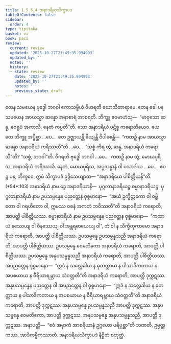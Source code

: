```yaml
---
title: 1.5.6.4 အနာဒရိယသိက္ခာပဒ
tableOfContents: false
sidebar:
  order: 4
type: tipitaka
basket: vi
book: paci
review:
  current: review
  updated: '2025-10-27T21:49:35.994993'
  updated_by: ''
  notes: ''
  history:
  - state: review
    date: '2025-10-27T21:49:35.994993'
    updated_by: ''
    notes: ''
    previous_state: draft
---
```



<ReviewStatus review={frontmatter.review} showDetails={true} />

<HypothesisAnnotation frontmatter={frontmatter} />

<DynamicBreadcrumb />

<Division number="340" book="paci" e="ch" v="2" p="149">

<Paragraph number="1046" book="paci">
တေန သမယေန ဗုဒ္ဓေါ ဘဂဝါ ကောသမ္ဗိယံ ဝိဟရတိ ဃောသိတာရာမေ. တေန ခေါ ပန သမယေန အာယသ္မာ ဆန္နော အနာစာရံ အာစရတိ. ဘိက္ခူ ဧဝမာဟံသု—  “မာဝုသော ဆန္န, ဧဝရူပံ အကာသိ. နေတံ ကပ္ပတီ”တိ. သော အနာဒရိယံ ပဋိစ္စ ကရောတိယေဝ.
</Paragraph>

<Paragraph number="1047" book="paci">
ယေ တေ ဘိက္ခူ အပ္ပိစ္ဆာ …ပေ…  တေ ဥဇ္ဈာယန္တိ ခိယျန္တိ ဝိပါစေန္တိ—  “ကထဉှိ နာမ အာယသ္မာ ဆန္နော အနာဒရိယံ ကရိဿတီ”တိ …ပေ…  “သစ္စံ ကိရ တွံ, ဆန္န, အနာဒရိယံ ကရောသီ”တိ? “သစ္စံ, ဘဂဝါ”တိ. ဝိဂရဟိ ဗုဒ္ဓေါ ဘဂဝါ …ပေ…  ကထဉှိ နာမ တွံ, မောဃပုရိသ, အနာဒရိယံ ကရိဿသိ. နေတံ, မောဃပုရိသ, အပ္ပသန္နာနံ ဝါ ပသာဒါယ …ပေ…  ဧဝဉ္စ ပန, ဘိက္ခဝေ, ဣမံ သိက္ခာပဒံ ဥဒ္ဒိသေယျာထ—
</Paragraph>

</Division>
<Division number="341" book="paci" e="ch" v="2" p="150">

<Paragraph number="1048" book="paci">
<Emphasis>“အနာဒရိယေ ပါစိတ္တိယန်”</Emphasis>တိ. (*54*:<Emphasis>103</Emphasis>)
</Paragraph>

</Division>
<Division number="342" book="paci" e="ch" v="2" p="150">

<Paragraph number="1049" book="paci">
<Emphasis>အနာဒရိယံ</Emphasis> နာမ ဒွေ အနာဒရိယာနိ—  ပုဂ္ဂလာနာဒရိယဉ္စ ဓမ္မာနာဒရိယဉ္စ.
</Paragraph>

<Paragraph number="1050" book="paci">
<Emphasis>ပုဂ္ဂလာနာဒရိယံ</Emphasis> နာမ ဥပသမ္ပန္နေန ပညတ္တေန ဝုစ္စမာနော—  “အယံ ဥက္ခိတ္တကော ဝါ ဝမ္ဘိတော ဝါ ဂရဟိတော ဝါ, ဣမဿ ဝစနံ အကတံ ဘဝိဿတီ”တိ အနာဒရိယံ ကရောတိ, အာပတ္တိ ပါစိတ္တိယဿ.
</Paragraph>

<Paragraph number="1051" book="paci">
<Emphasis>ဓမ္မာနာဒရိယံ</Emphasis> နာမ ဥပသမ္ပန္နေန ပညတ္တေန ဝုစ္စမာနော—  “ကထာယံ နဿေယျ ဝါ ဝိနဿေယျ ဝါ အန္တရဓာယေယျ ဝါ”, တံ ဝါ န သိက္ခိတုကာမော အနာဒရိယံ ကရောတိ, အာပတ္တိ ပါစိတ္တိယဿ.
</Paragraph>

</Division>
<Division number="343" book="paci" e="ch" v="2" p="150">

<Paragraph number="1052" book="paci">
ဥပသမ္ပန္နေ ဥပသမ္ပန္နသညီ အနာဒရိယံ ကရောတိ, အာပတ္တိ ပါစိတ္တိယဿ. ဥပသမ္ပန္နေ ဝေမတိကော အနာဒရိယံ ကရောတိ, အာပတ္တိ ပါစိတ္တိယဿ. ဥပသမ္ပန္နေ အနုပသမ္ပန္နသညီ အနာဒရိယံ ကရောတိ, အာပတ္တိ ပါစိတ္တိယဿ.
</Paragraph>

<Paragraph number="1053" book="paci">
အပညတ္တေန ဝုစ္စမာနော—  “ဣဒံ န သလ္လေခါယ န ဓုတတ္ထာယ န ပါသာဒိကတာယ န အပစယာယ န ဝီရိယာရမ္ဘာယ သံဝတ္တတီ”တိ အနာဒရိယံ ကရောတိ, အာပတ္တိ ဒုက္ကဋဿ. အနုပသမ္ပန္နေန ပညတ္တေန ဝါ အပညတ္တေန ဝါ ဝုစ္စမာနော—  “ဣဒံ န သလ္လေခါယ န ဓုတတ္ထာယ န ပါသာဒိကတာယ န အပစယာယ န ဝီရိယာရမ္ဘာယ သံဝတ္တတီ”တိ အနာဒရိယံ ကရောတိ, အာပတ္တိ ဒုက္ကဋဿ.
</Paragraph>

<Paragraph number="1054" book="paci">
အနုပသမ္ပန္နေ ဥပသမ္ပန္နသညီ အာပတ္တိ ဒုက္ကဋဿ. အနုပသမ္ပန္နေ ဝေမတိကော, အာပတ္တိ ဒုက္ကဋဿ. အနုပသမ္ပန္နေ အနုပသမ္ပန္နသညီ, အာပတ္တိ ဒုက္ကဋဿ.
</Paragraph>

</Division>
<Division number="344" book="paci" e="ch" v="2" p="150">

<Paragraph number="1055" book="paci">
အနာပတ္တိ—  “ဧဝံ အမှာကံ အာစရိယာနံ ဥဂ္ဂဟော ပရိပုစ္ဆာ”တိ ဘဏတိ, ဥမ္မတ္တကဿ, အာဒိကမ္မိကဿာတိ.

</Paragraph>
</Division>

<Paragraph number="1056" type="center" book="paci">
အနာဒရိယသိက္ခာပဒံ နိဋ္ဌိတံ စတုတ္ထံ.
</Paragraph>
